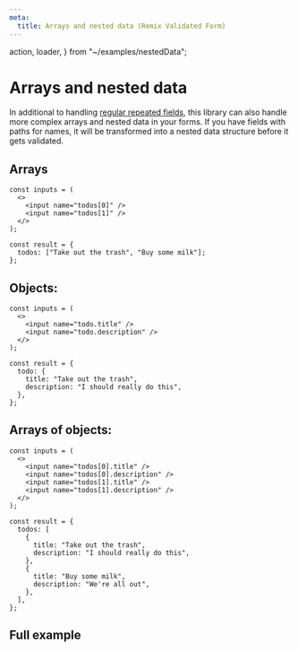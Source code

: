 ```yaml
---
meta:
  title: Arrays and nested data (Remix Validated Form)
---
```


  action,
  loader,
} from "~/examples/nestedData";


# Arrays and nested data

In additional to handling [regular repeated fields](/repeated-field-names),
this library can also handle more complex arrays and nested data in your forms.
If you have fields with paths for names,
it will be transformed into a nested data structure before it gets validated.

## Arrays

```tsx
const inputs = (
  <>
    <input name="todos[0]" />
    <input name="todos[1]" />
  </>
);

const result = {
  todos: ["Take out the trash", "Buy some milk"];
};
```

## Objects:

```tsx
const inputs = (
  <>
    <input name="todo.title" />
    <input name="todo.description" />
  </>
);

const result = {
  todo: {
    title: "Take out the trash",
    description: "I should really do this",
  },
};
```

## Arrays of objects:

```tsx
const inputs = (
  <>
    <input name="todos[0].title" />
    <input name="todos[0].description" />
    <input name="todos[1].title" />
    <input name="todos[1].description" />
  </>
);

const result = {
  todos: [
    {
      title: "Take out the trash",
      description: "I should really do this",
    },
    {
      title: "Buy some milk",
      description: "We're all out",
    },
  ],
};
```

## Full example

<CodeExample>
  <Demo />

```tsx file=~/examples/nestedData.tsx

```

</CodeExample>
